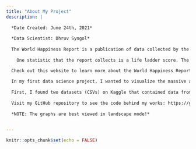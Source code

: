 ```yaml
---
title: "About My Project"
description: |
  
  *Date Created: June 24th, 2021*
  
  *Data Scientist: Dhruv Syngol*
  
  The World Happiness Report is a publication of data collected by the Gallup World Poll. Data collected consists of a variety of six different statistics, from GDP per capita to freedom to corruption. 
  
    One statistic that the report collects is a life ladder score. The life ladder score is based on the Cantril Ladder Score (on a scale of 10). A higher life ladder score indicates a better life while a lower score indicates a worse life.

  Check out this website to learn more about the World Happiness Report: https://worldhappiness.report/
  
  In my first data science project, I wanted to visualize the massive amounts of data collected from the World Happiness Reports over the years in order to present the data in a user-friendly and understandable format. I used the programming language *R* to achieve my goals. 
  
  First, I found two datasets (CSVs) on Kaggle that contained data from the World Happiness Report 2021 as well as data from the World Happiness Report over past years. From that point, I began analyzing, cleaning, and forming creative and eye-catching graphics to illustrate facinating trends in the data. 
  
  Visit my GitHub repository to see the code behind my works: https://github.com/dsy5/World-Happiness-Data-Analysis-and-Visualizations.git
  
  *NOTE: The graphs are best viewed in landscape mode!*
  

---
```


```r
knitr::opts_chunk$set(echo = FALSE)
```

